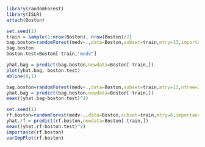 ```r
library(randomForest)
library(ISLR)
attach(Boston)

set.seed(1)
train = sample(1:nrow(Boston), nrow(Boston)/2)
bag.boston=randomForest(medv~.,data=Boston,subset=train,mtry=13,importance=TRUE)
bag.boston
boston.test=Boston[-train,"medv"]

yhat.bag = predict(bag.boston,newdata=Boston[-train,])
plot(yhat.bag, boston.test)
abline(0,1)
```

```r

bag.boston=randomForest(medv~.,data=Boston,subset=train,mtry=13,ntree=25)
yhat.bag = predict(bag.boston,newdata=Boston[-train,])
mean((yhat.bag-boston.test)^2)

set.seed(1)
rf.boston=randomForest(medv~.,data=Boston,subset=train,mtry=6,importance=TRUE)
yhat.rf = predict(rf.boston,newdata=Boston[-train,])
mean((yhat.rf-boston.test)^2)
importance(rf.boston)
varImpPlot(rf.boston)
```

